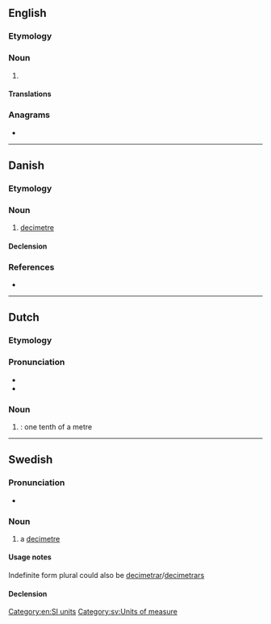 {{also|deciméter|decimēter|deci-meter}}
==English==

===Etymology===
{{prefix|en|deci-|meter}}

===Noun===
{{en-noun}}

# {{alternative spelling of|en|decimetre|from=US}}

====Translations====
{{trans-see|decimetre}}

===Anagrams===
* {{anagrams|en|a=cdeeeimrt|decimetre}}

[[Category:en:SI units]]

----

==Danish==

===Etymology===
{{affix|da|deci-|meter}}

===Noun===
{{da-noun|en}}

# [[decimetre]]

====Declension====
{{da-noun-infl|en||ne}}

===References===
* {{R:Den Danske Ordbog}}

----

==Dutch==

===Etymology===
{{prefix|nl|deci|meter}}

===Pronunciation===
* {{audio|nl|Nl-decimeter.ogg|Audio}}
* {{hyphenation|nl|de|ci|me|ter}}

===Noun===
{{nl-noun|m|-s|decimetertje}}

# {{l|en|decimetre}}: one tenth of a metre

----

==Swedish==

===Pronunciation===
* {{IPA|sv|/dɛsɪˈmeːtɛr/|/ˈdɛsɪmeːtɛr/}}

===Noun===
{{sv-noun|c}}

# a [[decimetre]]

====Usage notes====
Indefinite form plural could also be [[decimetrar]]/[[decimetrars]]

====Declension====
{{sv-noun-irreg-c|2=decimetern|3=decimeter|4=decimeterna}}

[[Category:sv:Units of measure]]